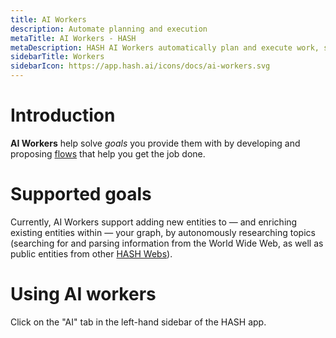 ```yaml
---
title: AI Workers
description: Automate planning and execution
metaTitle: AI Workers - HASH
metaDescription: HASH AI Workers automatically plan and execute work, saving you time, improving quality, and helping you get more done
sidebarTitle: Workers
sidebarIcon: https://app.hash.ai/icons/docs/ai-workers.svg
---
```


# Introduction

**AI Workers** help solve _goals_ you provide them with by developing and proposing [flows](/guide/flows) that help you get the job done.

# Supported goals

Currently, AI Workers support adding new entities to — and enriching existing entities within — your graph, by autonomously researching topics (searching for and parsing information from the World Wide Web, as well as public entities from other [HASH Webs](/guide/webs)).

# Using AI workers

Click on the "AI" tab in the left-hand sidebar of the HASH app.
